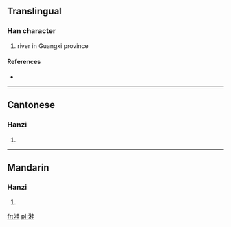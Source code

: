==Translingual==

===Han character===
{{Han char|rn=85|rad=水|as=10|sn=13|four=3411<sub>4</sub>|canj=水木土土 (EDGG)}}

# river in Guangxi province

====References====
* {{Han ref|kx=0639.130|dkj=17923|dj=1046.060|hdz=31695.010|uh=6E8E|ud=28302|bh=DE60|bd=56928}}

----

==Cantonese==

===Hanzi===
{{yue-hanzi|jyut=|y=gwai3}}

# {{defn|Cantonese|sort=水10}}

----

==Mandarin==

===Hanzi===
{{cmn-hanzi|pin=[[guì]] ([[gui4]])|wg=kuei<sup>4</sup>}}

# {{defn|Mandarin|sort=水10}}

[[fr:溎]]
[[pl:溎]]